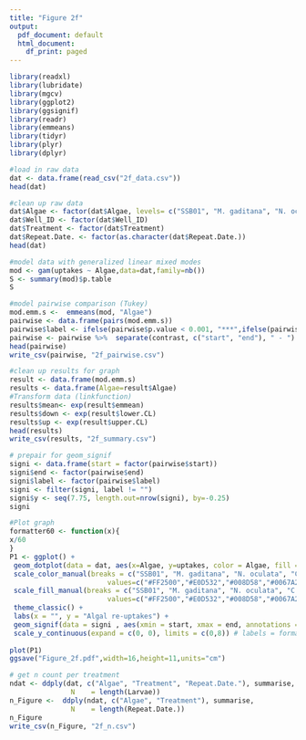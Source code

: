 ```yaml
---
title: "Figure 2f"
output:
  pdf_document: default
  html_document:
    df_print: paged
---
```

```r
library(readxl) 
library(lubridate)
library(mgcv)
library(ggplot2)
library(ggsignif)
library(readr)
library(emmeans)
library(tidyr)
library(plyr)
library(dplyr)
```

```r
#load in raw data
dat <- data.frame(read_csv("2f_data.csv"))
head(dat)
```
```r
#clean up raw data
dat$Algae <- factor(dat$Algae, levels= c("SSB01", "M. gaditana", "N. oculata", "C. velia", "Beads"))
dat$Well_ID <- factor(dat$Well_ID)
dat$Treatment <- factor(dat$Treatment)
dat$Repeat.Date. <- factor(as.character(dat$Repeat.Date.))
head(dat)
```
```r
#model data with generalized linear mixed modes  
mod <- gam(uptakes ~ Algae,data=dat,family=nb())
S <- summary(mod)$p.table
S
```
```r
#model pairwise comparison (Tukey)
mod.emm.s <-  emmeans(mod, "Algae")
pairwise <- data.frame(pairs(mod.emm.s))
pairwise$label <- ifelse(pairwise$p.value < 0.001, "***",ifelse(pairwise$p.value < 0.01, "**",ifelse(pairwise$p.value < 0.05, "*","" )))
pairwise <- pairwise %>%  separate(contrast, c("start", "end"), " - ")
head(pairwise)
write_csv(pairwise, "2f_pairwise.csv")
```
```r
#clean up results for graph
result <- data.frame(mod.emm.s)
results <- data.frame(Algae=result$Algae)
#Transform data (linkfunction)
results$mean<- exp(result$emmean)
results$down <- exp(result$lower.CL)
results$up <- exp(result$upper.CL)
head(results)
write_csv(results, "2f_summary.csv")
```

```r
# prepair for geom_signif
signi <- data.frame(start = factor(pairwise$start))
signi$end <- factor(pairwise$end)
signi$label <- factor(pairwise$label)
signi <- filter(signi, label != "")
signi$y <- seq(7.75, length.out=nrow(signi), by=-0.25)
signi
```

```r
#Plot graph
formatter60 <- function(x){
x/60
}
P1 <- ggplot() + 
 geom_dotplot(data = dat, aes(x=Algae, y=uptakes, color = Algae, fill = Algae), binwidth=1,binaxis = "y", stackdir = "center", dotsize = 0.1, size=2, show.legend = FALSE)+
 scale_color_manual(breaks = c("SSB01", "M. gaditana", "N. oculata", "C. velia"),
                        values=c("#FF2500","#E0D532","#008D58","#0067A2")) +
 scale_fill_manual(breaks = c("SSB01", "M. gaditana", "N. oculata", "C. velia"),
                        values=c("#FF2500","#E0D532","#008D58","#0067A2")) +
 theme_classic() + 
 labs(x = "", y = "Algal re-uptakes") +
 geom_signif(data = signi , aes(xmin = start, xmax = end, annotations = label, y_position = y),  tip_length = 0, textsize = 4, vjust = 0.75, manual = TRUE) +
 scale_y_continuous(expand = c(0, 0), limits = c(0,8)) # labels = formatter60, breaks=c(120,240,360,480,600,720))
 
plot(P1)
ggsave("Figure_2f.pdf",width=16,height=11,units="cm")
```

```r
# get n count per treatment
ndat <- ddply(dat, c("Algae", "Treatment", "Repeat.Date."), summarise,
               N    = length(Larvae))
n_Figure <-  ddply(ndat, c("Algae", "Treatment"), summarise,
               N    = length(Repeat.Date.))
n_Figure
write_csv(n_Figure, "2f_n.csv")
````



